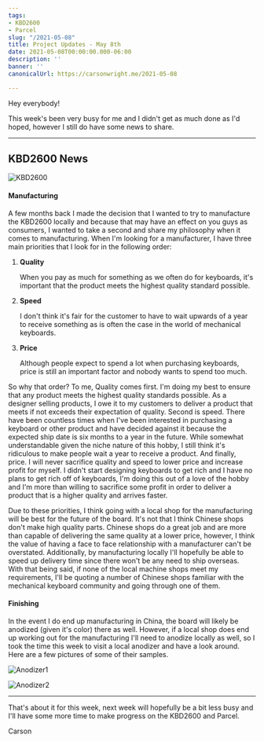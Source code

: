 ```yaml
---
tags:
- KBD2600
- Parcel
slug: "/2021-05-08"
title: Project Updates - May 8th
date: 2021-05-08T00:00:00.000-06:00
description: ''
banner: ''
canonicalUrl: https://carsonwright.me/2021-05-08

---
```

Hey everybody!

This week's been very busy for me and I didn't get as much done as I'd hoped, however I still do have some news to share.

***

## KBD2600 News

![KBD2600](./kbd-2600.png)

#### Manufacturing

A few months back I made the decision that I wanted to try to manufacture the KBD2600 locally and because that may have an effect on you guys as consumers, I wanted to take a second and share my philosophy when it comes to manufacturing. When I'm looking for a manufacturer, I have three main priorities that I look for in the following order:

1. **Quality**

   When you pay as much for something as we often do for keyboards, it's important that the product meets the highest quality standard possible.
2. **Speed**

   I don't think it's fair for the customer to have to wait upwards of a year to receive something as is often the case in the world of mechanical keyboards.
3. **Price**

   Although people expect to spend a lot when purchasing keyboards, price is still an important factor and nobody wants to spend too much.

So why that order? To me, Quality comes first. I'm doing my best to ensure that any product meets the highest quality standards possible. As a designer selling products, I owe it to my customers to deliver a product that meets if not exceeds their expectation of quality. Second is speed. There have been countless times when I've been interested in purchasing a keyboard or other product and have decided against it because the expected ship date is six months to a year in the future. While somewhat understandable given the niche nature of this hobby, I still think it's ridiculous to make people wait a year to receive a product. And finally, price. I will never sacrifice quality and speed to lower price and increase profit for myself. I didn't start designing keyboards to get rich and I have no plans to get rich off of keyboards, I'm doing this out of a love of the hobby and I'm more than willing to sacrifice some profit in order to deliver a product that is a higher quality and arrives faster.

Due to these priorities, I think going with a local shop for the manufacturing will be best for the future of the board. It's not that I think Chinese shops don't make high quality parts. Chinese shops do a great job and are more than capable of delivering the same quality at a lower price, however, I think the value of having a face to face relationship with a manufacturer can't be overstated. Additionally, by manufacturing locally I'll hopefully be able to speed up delivery time since there won't be any need to ship overseas. With that being said, if none of the local machine shops meet my requirements, I'll be quoting a number of Chinese shops familiar with the mechanical keyboard community and going through one of them.

#### Finishing

In the event I do end up manufacturing in China, the board will likely be anodized (given it's color) there as well. However, if a local shop does end up working out for the manufacturing I'll need to anodize locally as well, so I took the time this week to visit a local anodizer and have a look around. Here are a few pictures of some of their samples.

![Anodizer1](./IMG_3275.jpg)

![Anodizer2](./IMG_3276.jpg)

***

That's about it for this week, next week will hopefully be a bit less busy and I'll have some more time to make progress on the KBD2600 and Parcel.

Carson